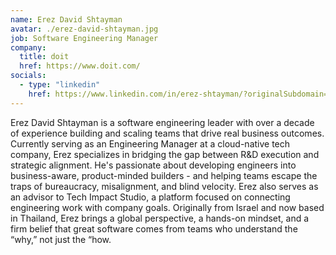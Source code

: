 ```yaml
---
name: Erez David Shtayman
avatar: ./erez-david-shtayman.jpg
job: Software Engineering Manager
company:
  title: doit
  href: https://www.doit.com/
socials:
  - type: "linkedin"
    href: https://www.linkedin.com/in/erez-shtayman/?originalSubdomain=il
---
```

Erez David Shtayman is a software engineering leader with over a decade of experience building and scaling teams that drive real business outcomes. Currently serving as an Engineering Manager at a cloud-native tech company, Erez specializes in bridging the gap between R&D execution and strategic alignment.
He's passionate about developing engineers into business-aware, product-minded builders - and helping teams escape the traps of bureaucracy, misalignment, and blind velocity. Erez also serves as an advisor to Tech Impact Studio, a platform focused on connecting engineering work with company goals.
Originally from Israel and now based in Thailand, Erez brings a global perspective, a hands-on mindset, and a firm belief that great software comes from teams who understand the “why,” not just the “how.
